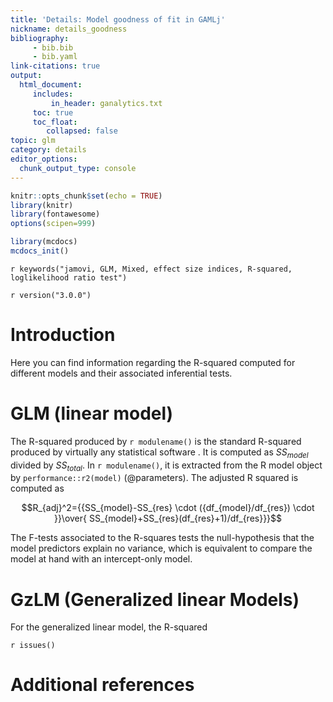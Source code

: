 ```yaml
---
title: 'Details: Model goodness of fit in GAMLj'
nickname: details_goodness
bibliography: 
     - bib.bib
     - bib.yaml
link-citations: true
output: 
  html_document:
     includes:
         in_header: ganalytics.txt
     toc: true
     toc_float:
        collapsed: false
topic: glm
category: details
editor_options: 
  chunk_output_type: console
---
```



```r
knitr::opts_chunk$set(echo = TRUE)
library(knitr)
library(fontawesome)
options(scipen=999)

```



```r
library(mcdocs)
mcdocs_init()
```

`r keywords("jamovi, GLM, Mixed, effect size indices, R-squared, loglikelihood ratio test")`

`r version("3.0.0")` 

# Introduction

Here you can find information regarding the R-squared computed for different models and their associated inferential tests.

# GLM (linear model)

The R-squared produced by `r modulename()` is the standard R-squared produced by virtually any statistical software . It is computed as $SS_{model}$ divided by $SS_{total}$. In `r modulename()`, it is extracted from the R model object by `performance::r2(model)` (@parameters). The adjusted R squared is computed as 

$$R_{adj}^2={{SS_{model}-SS_{res} \cdot ({df_{model}/df_{res}) \cdot }}\over{ SS_{model}+SS_{res}(df_{res}+1)/df_{res}}}$$

The F-tests associated to the R-squares tests the null-hypothesis that the model predictors explain no variance, which is equivalent to compare the model at hand with an intercept-only model. 


# GzLM (Generalized linear Models)

For the generalized linear model, the R-squared


`r issues()`



# Additional references